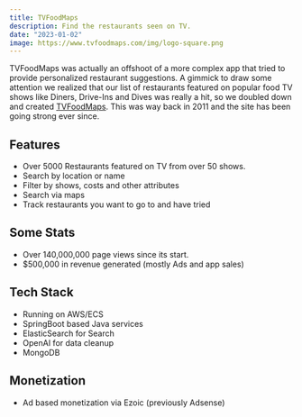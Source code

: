 ```yaml
---
title: TVFoodMaps
description: Find the restaurants seen on TV.
date: "2023-01-02"
image: https://www.tvfoodmaps.com/img/logo-square.png
---
```


TVFoodMaps was actually an offshoot of a more complex app that tried to provide personalized restaurant suggestions.
A gimmick to draw some attention we realized that our list of restaurants featured on popular food TV shows like
Diners, Drive-Ins and Dives was really a hit, so we doubled down and created [TVFoodMaps](https://www.TVFoodMaps.com). 
This was way back in 2011 and the site has been going strong ever since.

## Features
* Over 5000 Restaurants featured on TV from over 50 shows.
* Search by location or name
* Filter by shows, costs and other attributes
* Search via maps 
* Track restaurants you want to go to and have tried

## Some Stats
* Over 140,000,000 page views since its start.
* $500,000 in revenue generated (mostly Ads and app sales)

## Tech Stack
* Running on AWS/ECS
* SpringBoot based Java services
* ElasticSearch for Search
* OpenAI for data cleanup
* MongoDB

## Monetization
* Ad based monetization via Ezoic (previously Adsense)



